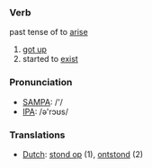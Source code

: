 === Verb ===

past tense of to [[arise]]

# [[got up]]
# started to [[exist]]

===Pronunciation===
*[[w:SAMPA|SAMPA]]: /'/
*[[w:IPA|IPA]]: /ə'rɔʊs/

=== Translations ===

*[[Dutch]]: [[stond op]] (1), [[ontstond]] (2)